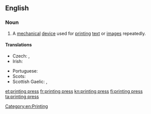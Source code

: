 ==English==
{{wikipedia}}

===Noun===
{{en-noun|sg=[[printing]] [[press]]|printing presses}}

# A [[mechanical]] [[device]] used for [[print]]ing [[text]] or [[image]]s repeatedly.

====Translations====
{{trans-top|machine for printing}}
* Czech: {{t-|cs|tiskárna|f}}, {{t-|cs|tiskový stroj|m}}
* Irish: {{t-|ga|clóphreas|m}}
{{trans-mid}}
* Portuguese: {{t+|pt|imprensa|f}}
* Scots: {{tø|sco|prentin press}}
* Scottish Gaelic: {{t-|gd|clò|m}}, {{t-|gd|beart-chlò|f}}
{{trans-bottom}}

[[Category:en:Printing]]

[[et:printing press]]
[[fr:printing press]]
[[kn:printing press]]
[[fi:printing press]]
[[ta:printing press]]